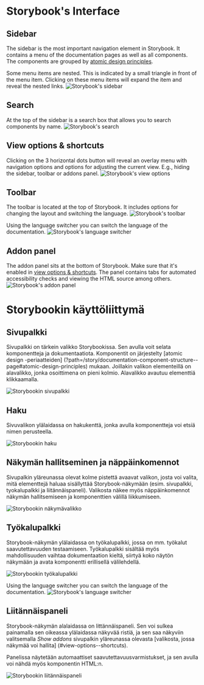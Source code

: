 
<Meta title="Documentation/Interface" />

<Docs language="en">

# Storybook's Interface
## Sidebar

The sidebar is the most important navigation element in Storybook. It contains a menu
of the documentation pages as well as all components. The components are grouped by
[atomic design principles](?path=/story/documentation-component-structure--page#atomic-design-principles).

Some menu items are nested. This is indicated by a small triangle in front of the menu
item. Clicking on these menu items will expand the item and reveal the nested links.
![Storybook's sidebar](/documentation/sidebar.jpg)

## Search

At the top of the sidebar is a search box that allows you to search components by name.
![Storybook's search](/documentation/search.jpg)

## View options & shortcuts

Clicking on the 3 horizontal dots button will reveal an overlay menu with navigation options and options for
adjusting the current view. E.g., hiding the sidebar, toolbar or addons panel.
![Storybook's view options](/documentation/view-options.jpg)

## Toolbar

The toolbar is located at the top of Storybook. It includes options for changing the layout and switching
the language.
![Storybook's toolbar](/documentation/toolbar.jpg)

Using the language switcher you can switch the language of the documentation.
![Storybook's language switcher](/documentation/language-switcher.jpg)


## Addon panel

The addon panel sits at the bottom of Storybook. Make sure that it's enabled in
[view options & shortcuts](#view-options--shortcuts). The panel contains tabs for automated accessibility
checks and viewing the HTML source among others.
![Storybook's addon panel](/documentation/addon-panel.jpg)

</Docs>

<Docs language="fi">

# Storybookin käyttöliittymä

## Sivupalkki

Sivupalkki on tärkein valikko Storybookissa. Sen avulla voit selata komponentteja ja dokumentaatiota.
Komponentit on järjestelty [atomic design -periaatteiden]
(?path=/story/documentation-component-structure--page#atomic-design-principles) mukaan.
Joillakin valikon elementeillä on alavalikko, jonka osoittimena on pieni kolmio. Alavalikko avautuu
elementtiä klikkaamalla.

![Storybookin sivupalkki](/documentation/sidebar.jpg)

## Haku

Sivuvalikon ylälaidassa on hakukenttä, jonka avulla komponentteja voi etsiä nimen perusteella.

![Storybookin haku](/documentation/search.jpg)

## Näkymän hallitseminen ja näppäinkomennot

Sivupalkin yläreunassa olevat kolme pistettä avaavat valikon, josta voi valita, mitä elementtejä haluaa sisällyttää
Storybook-näkymään (esim. sivupalkki, tyokalupalkki ja liitännäispaneli). Valikosta näkee myös näppäinkomennot näkymän
hallitsemiseen ja komponenttien välillä liikkumiseen.

![Storybookin näkymävalikko](/documentation/view-options.jpg)

## Työkalupalkki

Storybook-näkymän ylälaidassa on työkalupalkki, jossa on mm. työkalut saavutettavuuden testaamiseen. Työkalupalkki
sisältää myös mahdollisuuden vaihtaa dokumentaation kieltä, siirtyä koko näytön näkymään ja avata komponentti
erillisellä välilehdellä.

![Storybookin työkalupalkki](/documentation/toolbar.jpg)

Using the language switcher you can switch the language of the documentation.
![Storybook's language switcher](/documentation/language-switcher.jpg)


## Liitännäispaneli

Storybook-näkymän alalaidassa on littännäispaneli. Sen voi sulkea painamalla sen oikeassa ylälaidassa näkyvää ristiä,
ja sen saa näkyviin valitsemalla _Show addons_ sivupalkin yläreunassa olevasta [valikosta, jossa näkymää voi hallita]
(#view-options--shortcuts).

Panelissa näytetään automaattiset saavutettavuusvarmistukset, ja sen avulla voi nähdä myös komponentin HTML:n.

![Storybookin liitännäispaneli](/documentation/addon-panel.jpg)

</Docs>
